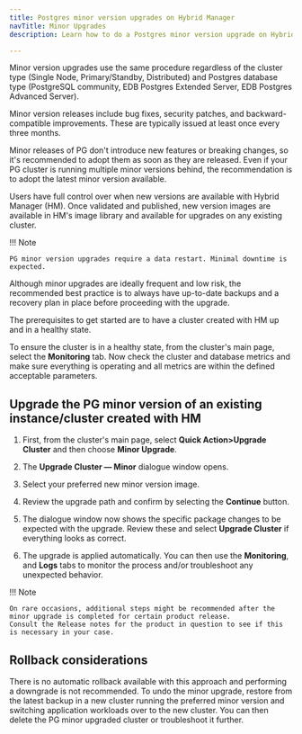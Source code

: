 ```yaml
---
title: Postgres minor version upgrades on Hybrid Manager
navTitle: Minor Upgrades
description: Learn how to do a Postgres minor version upgrade on Hybrid Manager.

---
```


Minor version upgrades use the same procedure regardless of the cluster type (Single Node, Primary/Standby, Distributed) and Postgres database type (PostgreSQL community, EDB Postgres Extended Server, EDB Postgres Advanced Server).

Minor version releases include bug fixes, security patches, and backward-compatible improvements.
These are typically issued at least once every three months. 

Minor releases of PG don't introduce new features or breaking changes, so it's recommended to adopt them as soon as they are released.
Even if your PG cluster is running multiple minor versions behind, the recommendation is to adopt the latest minor version available.

Users have full control over when new versions are available with Hybrid Manager (HM).
Once validated and published, new version images are available in HM's image library and available for upgrades on any existing cluster.

!!! Note

    PG minor version upgrades require a data restart. Minimal downtime is expected.

Although minor upgrades are ideally frequent and low risk, the recommended best practice is to always have up-to-date backups and a recovery plan in place before proceeding with the upgrade.

The prerequisites to get started are to have a cluster created with HM up and in a healthy state.

To ensure the cluster is in a healthy state, from the cluster's main page, select the **Monitoring** tab.
Now check the cluster and database metrics and make sure everything is operating and all metrics are within the defined acceptable parameters.

## Upgrade the PG minor version of an existing instance/cluster created with HM

1.  First, from the cluster's main page, select **Quick Action>Upgrade Cluster** and then choose **Minor Upgrade**.

1.  The **Upgrade Cluster &mdash; Minor** dialogue window opens.

1.  Select your preferred new minor version image.

1.  Review the upgrade path and confirm by selecting the **Continue** button.

1. The dialogue window now shows the specific package changes to be expected with the upgrade.
   Review these and select **Upgrade Cluster** if everything looks as correct.

1.  The upgrade is applied automatically. 
    You can then use the **Monitoring**, and **Logs** tabs to monitor the process and/or troubleshoot any unexpected behavior.

!!! Note

    On rare occasions, additional steps might be recommended after the minor upgrade is completed for certain product release. 
    Consult the Release notes for the product in question to see if this is necessary in your case.

## Rollback considerations

There is no automatic rollback available with this approach and performing a downgrade is not recommended. 
To undo the minor upgrade, restore from the latest backup in a new cluster running the preferred minor version and switching application workloads over to the new cluster.
You can then delete the PG minor upgraded cluster or troubleshoot it further.
